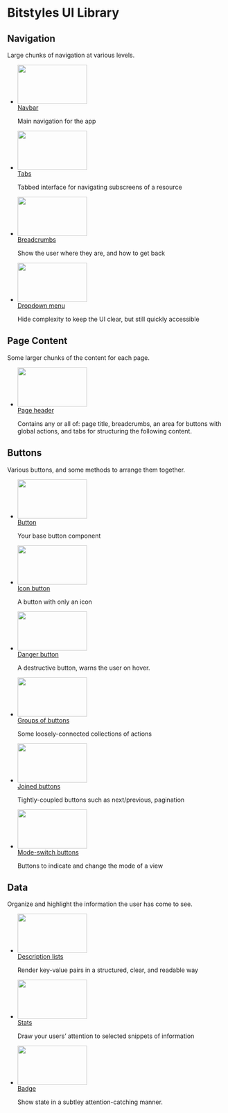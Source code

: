 
<Meta title="Introduction" />

<style>
  {`

    img[width] {
      width: auto;
    }

    img[width][height] {
      height: auto;
    }

    img[src$=".svg"] {
      width: 100%;
      height: auto;
      max-width: none;
    }

    .u-list-reset {
      list-style-type: none;
      margin: 0;
      padding: 0;
    }

    .o-card {
      overflow: hidden;
    }

    .u-margin-m--bottom {
      margin-bottom: 0.8rem;
    }

    .u-margin-xl--top {
      margin-top: 1.8rem;
    }

    .sbdocs-h2 {
      margin-top: 6rem;
      border: 0;
    }
  `}
</style>

# Bitstyles UI Library

## Navigation

Large chunks of navigation at various levels.

<ul class="u-list-reset l-grid@m l-grid--3-col@m u-margin-xl--top">
  <li>
    <a class="u-block" href="/?path=/docs/ui-navigation-navbar--navbar">
      <div class="o-card u-padding-0 u-margin-m--bottom">
        <img src={navbarThumb} alt="" class="u-block" width="160" height="90" />
      </div>
      <span>Navbar</span>
    </a>
    <p>Main navigation for the app</p>
  </li>
  <li>
    <a class="u-block" href="/?path=/docs/ui-navigation-tabs--tabs">
      <div class="o-card u-padding-0 u-margin-m--bottom">
        <img src={tabsThumb} alt="" class="u-block" width="160" height="90" />
      </div>
      <span>Tabs</span>
    </a>
    <p>Tabbed interface for navigating subscreens of a resource</p>
  </li>
  <li>
    <a class="u-block" href="/?path=/docs/ui-navigation-breadcrumbs--breadcrumbs">
      <div class="o-card u-padding-0 u-margin-m--bottom">
        <img src={breadcrumbsThumb} alt="" class="u-block" width="160" height="90" />
      </div>
      <span>Breadcrumbs</span>
    </a>
    <p>Show the user where they are, and how to get back</p>
  </li>
  <li>
    <a class="u-block" href="/?path=/docs/ui-navigation-dropdown-menu--dropdown-menu">
      <div class="o-card u-padding-0 u-margin-m--bottom">
        <img src={dropdownThumb} alt="" class="u-block" width="160" height="90" />
      </div>
      <span>Dropdown menu</span>
    </a>
    <p>Hide complexity to keep the UI clear, but still quickly accessible</p>
  </li>
</ul>

## Page Content

Some larger chunks of the content for each page.

<ul class="u-list-reset l-grid@m l-grid--3-col@m u-margin-xl--top">
  <li>
    <a class="u-block" href="/?path=/docs/ui-content-page-header--page-header">
      <div class="o-card u-padding-0 u-margin-m--bottom">
        <img src={pageHeaderThumb} alt="" class="u-block" width="160" height="90" />
      </div>
      <span>Page header</span>
    </a>
    <p>Contains any or all of: page title, breadcrumbs, an area for buttons with global actions, and tabs for structuring the following content.</p>
  </li>
</ul>

## Buttons

Various buttons, and some methods to arrange them together.

<ul class="u-list-reset l-grid@m l-grid--3-col@m u-margin-xl--top">
  <li>
    <a class="u-block" href="/?path=/docs/objects-button--button-element">
      <div class="o-card u-padding-0 u-margin-m--bottom">
        <img src={buttonThumb} alt="" class="u-block" width="160" height="90" />
      </div>
      <span>Button</span>
    </a>
    <p>Your base button component</p>
  </li>
  <li>
    <a class="u-block" href="/?path=/docs/objects-button-icon--button-element">
      <div class="o-card u-padding-0 u-margin-m--bottom">
        <img src={buttonIconThumb} alt="" class="u-block" width="160" height="90" />
      </div>
      <span>Icon button</span>
    </a>
    <p>A button with only an icon</p>
  </li>
  <li>
    <a class="u-block" href="/?path=/docs/objects-button-danger--button-danger">
      <div class="o-card u-padding-0 u-margin-m--bottom">
        <img src={buttonDangerThumb} alt="" class="u-block" width="160" height="90" />
      </div>
      <span>Danger button</span>
    </a>
    <p>A destructive button, warns the user on hover.</p>
  </li>
  <li>
    <a class="u-block" href="/?path=/docs/ui-buttons-button-groups--button-group">
      <div class="o-card u-padding-0 u-margin-m--bottom">
        <img src={buttonGroupThumb} alt="" class="u-block" width="160" height="90" />
      </div>
      <span>Groups of buttons</span>
    </a>
    <p>Some loosely-connected collections of actions</p>
  </li>
  <li>
    <a class="u-block" href="/?path=/docs/ui-buttons-joined-buttons--joined-buttons-icons">
      <div class="o-card u-padding-0 u-margin-m--bottom">
        <img src={joinedButtonThumb} alt="" class="u-block" width="160" height="90" />
      </div>
      <span>Joined buttons</span>
    </a>
    <p>Tightly-coupled buttons such as next/previous, pagination</p>
  </li>
  <li>
    <a class="u-block" href="/?path=/docs/ui-buttons-mode-switch-buttons--mode-switch-buttons">
      <div class="o-card u-padding-0 u-margin-m--bottom">
        <img src={buttonModeThumb} alt="" class="u-block" width="160" height="90" />
      </div>
      <span>Mode-switch buttons</span>
    </a>
    <p>Buttons to indicate and change the mode of a view</p>
  </li>
</ul>

## Data

Organize and highlight the information the user has come to see.

<ul class="u-list-reset l-grid@m l-grid--3-col@m u-margin-xl--top">
  <li>
    <a class="u-block" href="/?path=/docs/ui-data-description-list--dl">
      <div class="o-card u-padding-0 u-margin-m--bottom">
        <img src={descriptionListThumb} alt="" class="u-block" width="160" height="90" />
      </div>
      <span>Description lists</span>
    </a>
    <p>Render key-value pairs in a structured, clear, and readable way</p>
  </li>
  <li>
    <a class="u-block" href="/?path=/docs/ui-data-stats--stats-with-change-indicators">
      <div class="o-card u-padding-0 u-margin-m--bottom">
        <img src={statThumb} alt="" class="u-block" width="160" height="90" />
      </div>
      <span>Stats</span>
    </a>
    <p>Draw your users’ attention to selected snippets of information</p>
  </li>
  <li>
    <a class="u-block" href="/?path=/docs/objects-badge--badge">
      <div class="o-card u-padding-0 u-margin-m--bottom">
        <img src={badgeThumb} alt="" class="u-block" width="160" height="90" />
      </div>
      <span>Badge</span>
    </a>
    <p>Show state in a subtley attention-catching manner.</p>
  </li>
</ul>
